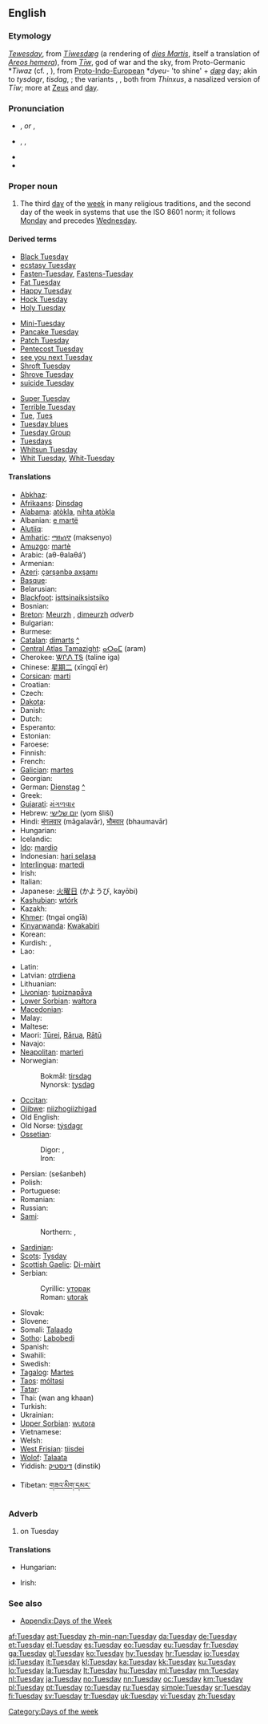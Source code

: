 {{wikipedia|dab=tuesday (disambiguation)|tuesday}}
{{wikipedia|Week-day names}}
==English==

===Etymology===
{{etyl|enm}} ''[[Tewesday]]'', from {{etyl|ang}} ''[[Tiwesdæg|Tīwesdæg]]'' (a rendering of {{etyl|la}} ''[[dies Martis]]'', itself a translation of {{etyl|grc|-}} ''[[Areos hemera]]''), from ''[[Tiw|Tīw]]'', god of war and the sky, from Proto-Germanic *''Tiwaz'' (cf. {{etyl|non|-}} {{term|Tyr}}, {{etyl|goh|-}} {{term|Ziu}}), from [[Proto-Indo-European]] *''dyeu''- 'to shine' + {{etyl|ang}} ''[[dæg]]'' day; akin to {{etyl|non|-}} ''tysdagr'', {{etyl|swe|-}} ''tisdag'', {{etyl|goh|-}} {{term|zīostag}}; the variants {{etyl|nl|-}} {{term|Dinstag|lang=nl}}, {{etyl|de|-}} {{term|Dienstag|lang=de}}, both from ''Thinxus'', a nasalized version of ''Tīw''; more at [[Zeus]] and [[day]].

===Pronunciation===
* {{a|RP}} {{IPA|/ˈtjuːzdeɪ/}}, {{SAMPA|/"tju:zdeI/}} ''or'' {{IPA|/ˈtjuːzdɪ/}}, {{SAMPA|/"tju:zdI/}}
* {{a|US}} {{enPR|to͞ozʹdā}}, {{IPA|/ˈtuːzdeɪ/}}, {{SAMPA|/"tu:zdeI/}}
* {{audio|en-us-Tuesday.ogg|Audio (US)}}
* {{audio|En-uk-Tuesday.ogg|Audio (UK)}}

===Proper noun===
{{en-proper noun|s}}

# The third [[day]] of the [[week]] in many religious traditions, and the second day of the week in systems that use the ISO 8601 norm; it follows [[Monday]] and precedes [[Wednesday]].
<!--this is probably just an attributive use of the noun: #An appointment, person, or feeling associated with this day of the week.-->

====Derived terms====
{{top3}}
* [[Black Tuesday]]
* [[ecstasy Tuesday]]
* [[Fasten-Tuesday]], [[Fastens-Tuesday]]
* [[Fat Tuesday]]
* [[Happy Tuesday]]
* [[Hock Tuesday]]
* [[Holy Tuesday]]
{{mid3}}
* [[Mini-Tuesday]]
* [[Pancake Tuesday]]
* [[Patch Tuesday]]
* [[Pentecost Tuesday]]
* [[see you next Tuesday]]<!--UK slang-->
* [[Shroft Tuesday]]
* [[Shrove Tuesday]]
* [[suicide Tuesday]]
{{mid3}}
* [[Super Tuesday]]
* [[w:Terrible Tuesday|Terrible Tuesday]]
* [[Tue]], [[Tues]]<!--abbreviation-->
* [[Tuesday blues]]
* [[Tuesday Group]]
* [[Tuesdays]]<!--adverb-->
* [[Whitsun Tuesday]]
* [[Whit Tuesday]], [[Whit-Tuesday]]
{{bottom}}

====Translations====
{{trans-top|day of the week}}
* [[Abkhaz]]: {{Cyrl|[[аҩаш]]}} {{IPAchar|(aɥaš)}}
* [[Afrikaans]]: [[Dinsdag]]
* [[Alabama]]: [[atòkla]], [[nihta atòkla]]
* Albanian: [[e martë]]
* [[Alutiiq]]: {{tø|ems|Aipiin}}
* [[Amharic]]: [[ማክሰኞ]] (maksenyo)
* [[Amuzgo]]: [[martè]]
* Arabic: {{Arab|[[الثلاثاء]]}} (aθ-θalaθá’)
* Armenian: {{t+|hy|երեքշաբթի|tr=erek'šabt'i}}
* [[Azeri]]: [[çərşənbə axşamı]]
* [[Basque]]: {{t+|eu|astearte|xs=Basque}}
* Belarusian: {{t-|be|аўторак|m|xs=Belarusian}}
* [[Blackfoot]]: [[isttsinaiksistsiko]]
* Bosnian: {{t+|bs|utorak|m}}
* [[Breton]]: [[Meurzh]] {{m}}, [[dimeurzh]] ''adverb''
* Bulgarian: {{t+|bg|вторник|m|tr=vtornik}}
* Burmese: {{t-|my|အင်္ဂါ|tr=in-ga|sc=Mymr|xs=Burmese}}
* [[Catalan]]: [[dimarts]] {{m}} [[:ca:dimarts|^]]
* [[Central Atlas Tamazight]]: [[ⴰⵔⴰⵎ]] (aram)
* Cherokee: [[ᏔᎵᏁ ᎢᎦ]] (taline iga)
* Chinese: [[星期二]] (xīngqī èr)
* [[Corsican]]: [[marti]]
* Croatian: {{t+|hr|utorak|m}}
* Czech: {{t+|cs|úterý|n}}
* [[Dakota]]: {{tø|dak|Aŋpetuinoŋpa}}
* Danish: {{t+|da|tirsdag}}
* Dutch: {{t+|nl|dinsdag|m}}
* Esperanto: {{t+|eo|mardo|xs=Esperanto}}
* Estonian: {{t+|et|teisipäev}}
* Faroese: {{t+|fo|týsdagur|m|xs=Faroese}}
* Finnish: {{t+|fi|tiistai}}
* French: {{t+|fr|mardi|m}}
* [[Galician]]: [[martes]]
* Georgian: {{t-|ka|სამშაბათი|tr=samšabati|sc=Geor|xs=Georgian}}
* German: [[Dienstag]] {{m}} [[:de:Dienstag|^]]
* Greek: {{t+|el|Τρίτη|f|tr=Tríti}}
* [[Gujarati]]: [[મંગળવાર]] {{unicode|(mãgaḷavār)}}
* Hebrew: [[יום שלישי]] (yom šliší)
* Hindi: [[मंगलवार]] (mãgalavār), [[भौमवार]] (bhaumavār)
* Hungarian: {{t+|hu|kedd}}
* Icelandic: {{t+|is|þriðjudagur|m}}
* [[Ido]]: [[mardio]]
* Indonesian: [[hari selasa]]
* [[Interlingua]]: [[martedi]]
* Irish: {{t+|ga|Máirt|f|xs=Irish}}
* Italian: {{t+|it|martedì|m}}
* Japanese: [[火曜日]] (かようび, kayōbi)
* [[Kashubian]]: [[wtórk]] {{m}}
* Kazakh: {{t+|kk|сейсенбі|sc=Cyrl|xs=Kazakh}}
* [[Khmer]]: {{Khmr|[[ថ្ងៃអង្គារ]]}} (tngai ongīă)
* [[Kinyarwanda]]: [[Kwakabiri]]
* Korean: {{t+|ko|화요일|tr=hwayoil|sc=KOchar}}
* Kurdish: {{t-|ku|سێشه‌م|sc=ku-Arab}}, {{t+|ku|سێشه‌مه‌|sc=ku-Arab}}
* Lao: {{t+|lo|ວັນອັງຄານ|tr=wan-'ang-khaan|sc=Laoo|xs=Lao}}
{{trans-mid}}
* Latin: {{t+|la|dies Martis}}
* Latvian: [[otrdiena]]
* Lithuanian: {{t+|lt|antradienis|m|xs=Lithuanian}}
* [[Livonian]]: [[tuoiznapǟva]]
* [[Lower Sorbian]]: [[wałtora]] {{f}}
* [[Macedonian]]: {{t+|mk|вторник|m|tr=vtórnik}}
* Malay: {{t+|ms|Selasa|xs=Malay}}
* Maltese: {{t-|mt|it-Tlieta|xs=Maltese}}
* Maori: [[Tūrei]], [[Rārua]], [[Rātū]]
* Navajo: {{tø|nv|Naakijį́ Ndaʼanish}}
* [[Neapolitan]]: [[marterì]]
* Norwegian:
*: Bokmål: [[tirsdag]]
*: Nynorsk: [[tysdag]]
* [[Occitan]]: {{t+|oc|dimars|xs=Occitan}}
* [[Ojibwe]]: [[niizhogiizhigad]]
* Old English: {{t-|ang|Tiwesdæg|alt=Tīwesdæg|xs=Old English}}
* Old Norse: [[týsdagr]] {{m}}
* [[Ossetian]]:
*: Digor: {{tø|os|косгифиццагбон|tr=kosgificcagbon|sc=Cyrl|xs=Ossetian}}, {{tø|os|геуæргибон|tr=geuærgibon|sc=Cyrl|xs=Ossetian}}
*: Iron: {{tø|os|дыццæг|tr=dyccæg|sc=Cyrl|xs=Ossetian}}
* Persian: {{fa-Arab|[[سه‌شنبه]]}} (sešanbeh)
* Polish: {{t+|pl|wtorek}}
* Portuguese: {{t+|pt|terça-feira}}
* Romanian: {{t+|ro|marţi|f}}
* Russian: {{t+|ru|вторник|m|tr=vtórnik}}
* [[Sami]]:
*: Northern: {{tø|se|disdat}}, {{tø|se|maŋŋebárga}}
* [[Sardinian]]: {{tø|sc|martis|xs=Sardinian}}
* [[Scots]]: [[Tysday]]
* [[Scottish Gaelic]]: [[Di-màirt]] {{m}}
* Serbian:
*: Cyrillic: [[уторак#Serbian|уторак]] {{m}}
*: Roman: [[utorak#Serbian|utorak]] {{m}}
* Slovak: {{t+|sk|utorok|m}}
* Slovene: {{t+|sl|torek|m}}
* Somali: [[Talaado]]
* [[Sotho]]: [[Labobedi]]
* Spanish: {{t+|es|martes|m}}
* Swahili: {{t-|sw|jumaane|xs=Swahili}}
* Swedish: {{t+|sv|tisdag|c}}
* [[Tagalog]]: [[Martes]]
* [[Taos]]: [[móltəsi]]
* [[Tatar]]: {{t+|tt|сишәмбе|sc=Cyrl|xs=Tatar}}
* Thai: {{Thai|[[วันอังคาร]]}} (wan ang khaan)
* Turkish: {{t+|tr|salı}}
* Ukrainian: {{t+|uk|вівторок|tr=vivtorok|xs=Ukrainian}}
* [[Upper Sorbian]]: [[wutora]] {{f}}
* Vietnamese: {{t+|vi|thứ ba|xs=Vietnamese}}
* Welsh: {{t-|cy|dydd Mawrth|m|xs=Welsh}}
* [[West Frisian]]: [[tiisdei]]
* [[Wolof]]: [[Talaata]]
* Yiddish: [[דינסטיק]] (dinstik)
{{trans-bottom}}
{{trans-top|Translations to check}}
* Tibetan: [[གཟའ་མིག་དམར་]]
{{trans-mid}}
{{trans-bottom}}

===Adverb===
{{en-adv|-}}

# on Tuesday

====Translations====
{{trans-top|on Tuesday}}
* Hungarian: {{t|hu|kedden}}
{{trans-mid}}
* Irish: {{t+|ga|Dé Máirt|xs=Irish}}
{{trans-bottom}}

===See also===
* [[Appendix:Days of the Week]]

[[Category:Days of the week]]

[[af:Tuesday]]
[[ast:Tuesday]]
[[zh-min-nan:Tuesday]]
[[da:Tuesday]]
[[de:Tuesday]]
[[et:Tuesday]]
[[el:Tuesday]]
[[es:Tuesday]]
[[eo:Tuesday]]
[[eu:Tuesday]]
[[fr:Tuesday]]
[[ga:Tuesday]]
[[gl:Tuesday]]
[[ko:Tuesday]]
[[hy:Tuesday]]
[[hr:Tuesday]]
[[io:Tuesday]]
[[id:Tuesday]]
[[it:Tuesday]]
[[kl:Tuesday]]
[[ka:Tuesday]]
[[kk:Tuesday]]
[[ku:Tuesday]]
[[lo:Tuesday]]
[[la:Tuesday]]
[[lt:Tuesday]]
[[hu:Tuesday]]
[[ml:Tuesday]]
[[mn:Tuesday]]
[[nl:Tuesday]]
[[ja:Tuesday]]
[[no:Tuesday]]
[[nn:Tuesday]]
[[oc:Tuesday]]
[[km:Tuesday]]
[[pl:Tuesday]]
[[pt:Tuesday]]
[[ro:Tuesday]]
[[ru:Tuesday]]
[[simple:Tuesday]]
[[sr:Tuesday]]
[[fi:Tuesday]]
[[sv:Tuesday]]
[[tr:Tuesday]]
[[uk:Tuesday]]
[[vi:Tuesday]]
[[zh:Tuesday]]
